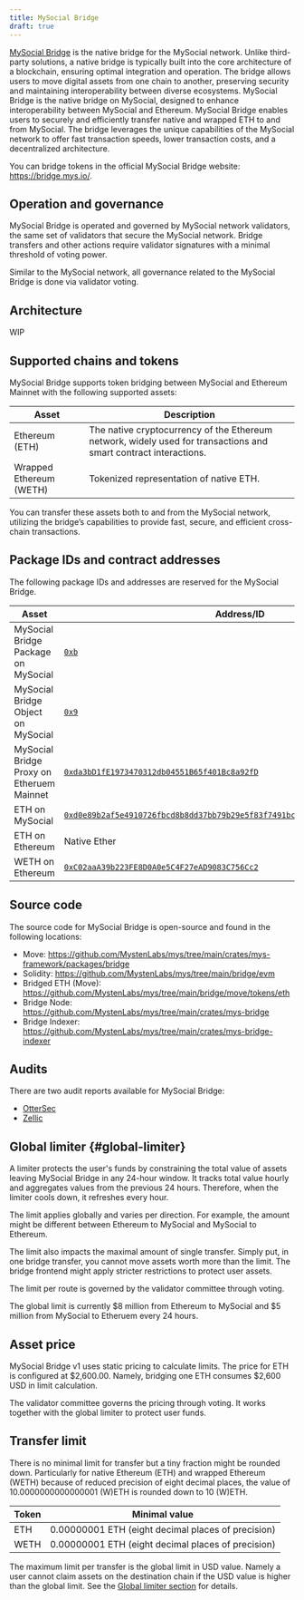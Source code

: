 ```yaml
---
title: MySocial Bridge
draft: true
---
```


[MySocial Bridge](https://bridge.mys.io/) is the native bridge for the MySocial network. Unlike third-party solutions, a native bridge is typically built into the core architecture of a blockchain, ensuring optimal integration and operation. The bridge allows users to move digital assets from one chain to another, preserving security and maintaining interoperability between diverse ecosystems. MySocial Bridge is the native bridge on MySocial, designed to enhance interoperability between MySocial and Ethereum. MySocial Bridge enables users to securely and efficiently transfer native and wrapped ETH to and from MySocial. The bridge leverages the unique capabilities of the MySocial network to offer fast transaction speeds, lower transaction costs, and a decentralized architecture.

You can bridge tokens in the official MySocial Bridge website: https://bridge.mys.io/.

## Operation and governance

MySocial Bridge is operated and governed by MySocial network validators, the same set of validators that secure the MySocial network. Bridge transfers and other actions require validator signatures with a minimal threshold of voting power.

Similar to the MySocial network, all governance related to the MySocial Bridge is done via validator voting.

## Architecture

WIP

## Supported chains and tokens

MySocial Bridge supports token bridging between MySocial and Ethereum Mainnet with the following supported assets:

| Asset | Description |
| --- | --- |
| Ethereum (ETH) | The native cryptocurrency of the Ethereum network, widely used for transactions and smart contract interactions. |
| Wrapped Ethereum (WETH) | Tokenized representation of native ETH. |

You can transfer these assets both to and from the MySocial network, utilizing the bridge’s capabilities to provide fast, secure, and efficient cross-chain transactions.

## Package IDs and contract addresses

The following package IDs and addresses are reserved for the MySocial Bridge.

| Asset | Address/ID |
| --- | --- |
| MySocial Bridge Package on MySocial | [`0xb`](https://mysscan.xyz/mainnet/object/0x000000000000000000000000000000000000000000000000000000000000000b/txs) |
| MySocial Bridge Object on MySocial | [`0x9`](https://mysscan.xyz/mainnet/object/0x0000000000000000000000000000000000000000000000000000000000000009) |
| MySocial Bridge Proxy on Etheruem Mainnet | [`0xda3bD1fE1973470312db04551B65f401Bc8a92fD`](https://etherscan.io/address/0xda3bd1fe1973470312db04551b65f401bc8a92fd) |
| ETH on MySocial | [`0xd0e89b2af5e4910726fbcd8b8dd37bb79b29e5f83f7491bca830e94f7f226d29::eth::ETH`](https://mysscan.xyz/mainnet/coin/0xd0e89b2af5e4910726fbcd8b8dd37bb79b29e5f83f7491bca830e94f7f226d29::eth::ETH/txs) |
| ETH on Ethereum | Native Ether |
| WETH on Ethereum | [`0xC02aaA39b223FE8D0A0e5C4F27eAD9083C756Cc2`](https://etherscan.io/address/0xc02aaa39b223fe8d0a0e5c4f27ead9083c756cc2) |

## Source code

The source code for MySocial Bridge is open-source and found in the following locations:

- Move: https://github.com/MystenLabs/mys/tree/main/crates/mys-framework/packages/bridge
- Solidity: https://github.com/MystenLabs/mys/tree/main/bridge/evm
- Bridged ETH (Move): https://github.com/MystenLabs/mys/tree/main/bridge/move/tokens/eth
- Bridge Node: https://github.com/MystenLabs/mys/tree/main/crates/mys-bridge
- Bridge Indexer: https://github.com/MystenLabs/mys/tree/main/crates/mys-bridge-indexer

## Audits

There are two audit reports available for MySocial Bridge:
- [OtterSec](https://github.com/mys-foundation/security-audits/blob/main/docs/MySocial_bridge_v1_OtterSec.pdf)
- [Zellic](https://github.com/mys-foundation/security-audits/blob/main/docs/MySocial_Bridge_v1_Zellic.pdf)

## Global limiter {#global-limiter}

A limiter protects the user's funds by constraining the total value of assets leaving MySocial Bridge in any 24-hour window. It tracks total value hourly and aggregates values from the previous 24 hours. Therefore, when the limiter cools down, it refreshes every hour.

The limit applies globally and varies per direction. For example, the amount might be different between Ethereum to MySocial and MySocial to Ethereum.

The limit also impacts the maximal amount of single transfer. Simply put, in one bridge transfer, you cannot move assets worth more than the limit. The bridge frontend might apply stricter restrictions to protect user assets.

The limit per route is governed by the validator committee through voting.

The global limit is currently $8 million from Ethereum to MySocial and $5 million from MySocial to Etheruem every 24 hours.

## Asset price

MySocial Bridge v1 uses static pricing to calculate limits. The price for ETH is configured at $2,600.00. Namely, bridging one ETH consumes $2,600 USD in limit calculation.

The validator committee governs the pricing through voting. It works together with the global limiter to protect user funds.

## Transfer limit

There is no minimal limit for transfer but a tiny fraction might be rounded down. Particularly for native Ethereum (ETH) and wrapped Ethereum (WETH) because of reduced precision of eight decimal places, the value of 10.0000000000000001 (W)ETH is rounded down to 10 (W)ETH.

| Token | Minimal value | 
| --- | --- |
| ETH | 0.00000001 ETH (eight decimal places of precision) |
| WETH | 0.00000001 ETH (eight decimal places of precision) |

The maximum limit per transfer is the global limit in USD value. Namely a user cannot claim assets on the destination chain if the USD value is higher than the global limit. See the [Global limiter section](#global-limiter) for details.